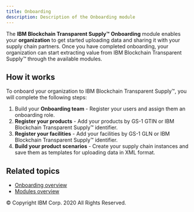 ```yaml
---
title: Onboarding
description: Description of the Onboarding module
---
```


<PageDescription>

The **IBM Blockchain Transparent Supply™** **Onboarding** module enables your **organization**
to get started uploading data and sharing it with your supply chain partners. Once you have
completed onboarding, your organization can start extracting value from IBM Blockchain Transparent Supply™
through the available modules.

</PageDescription>

## How it works

To onboard your organization to IBM Blockchain Transparent Supply™, you will complete the following steps:

1. Build your **Onboarding team** - Register your users and assign them an onboarding role.
2. **Register your products** - Add your products by GS-1 GTIN or IBM Blockchain Transparent Supply™ identifier.
3. **Register your facilities** - Add your facilities by GS-1 GLN or IBM Blockchain Transparent Supply™ identifier.
4. **Build your product scenarios** - Create your supply chain instances and save them as
templates for uploading data in XML format.

 ## Related topics

- [Onboarding overview](/onboarding/onboarding-overview)
- [Modules overview](/modules/modules-overview)

<PageCopyright>© Copyright IBM Corp. 2020 All Rights Reserved.</PageCopyright>
